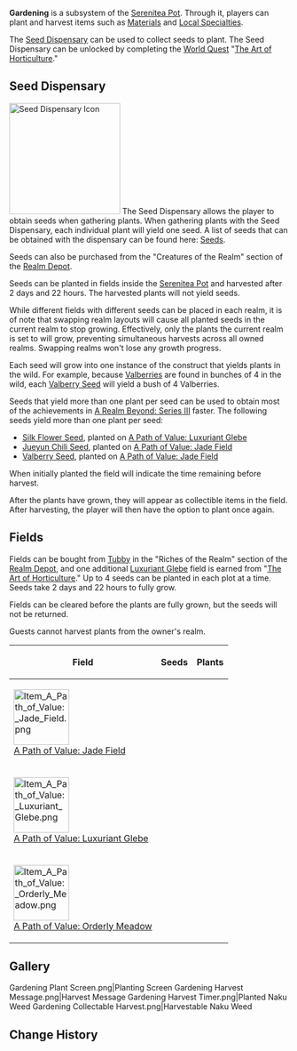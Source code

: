 {{Terminology Infobox
|image = Icon Housing Landform Field.png
|type  = Game Systems
}}
'''Gardening''' is a subsystem of the [[Serenitea Pot]]. Through it, players can plant and harvest items such as [[Materials]] and [[Local Specialties]].

The [[Seed Dispensary]] can be used to collect seeds to plant. The Seed Dispensary can be unlocked by completing the [[World Quest]] "[[The Art of Horticulture]]."

==Seed Dispensary==
{{Main|Seed Dispensary}}
[[File:Item Seed Dispensary.png|thumb|right|200px|Seed Dispensary Icon]]
The Seed Dispensary allows the player to obtain seeds when gathering plants. When gathering plants with the Seed Dispensary, each individual plant will yield one seed. A list of seeds that can be obtained with the dispensary can be found here: [[Serenitea Pot Materials#Gardening Materials|Seeds]].

Seeds can also be purchased from the "Creatures of the Realm" section of the [[Realm Depot]].

Seeds can be planted in fields inside the [[Serenitea Pot]] and harvested after 2 days and 22 hours. The harvested plants will not yield seeds.

While different fields with different seeds can be placed in each realm, it is of note that swapping realm layouts will cause all planted seeds in the current realm to stop growing. Effectively, only the plants the current realm is set to will grow, preventing simultaneous harvests across all owned realms.
Swapping realms won't lose any growth progress.

Each seed will grow into one instance of the construct that yields plants in the wild. For example, because [[Valberry|Valberries]] are found in bunches of 4 in the wild, each [[Valberry Seed]] will yield a bush of 4 Valberries.

Seeds that yield more than one plant per seed can be used to obtain most of the achievements in [[A Realm Beyond: Series III]] faster. The following seeds yield more than one plant per seed:
* [[Silk Flower Seed]], planted on [[A Path of Value: Luxuriant Glebe]]
* [[Jueyun Chili Seed]], planted on [[A Path of Value: Jade Field]]
* [[Valberry Seed]], planted on [[A Path of Value: Jade Field]]

When initially planted the field will indicate the time remaining before harvest.

After the plants have grown, they will appear as collectible items in the field. After harvesting, the player will then have the option to plant once again.
{{Clr}}
==Fields==
Fields can be bought from [[Tubby]] in the "Riches of the Realm" section of the [[Realm Depot]], and one additional [[Luxuriant Glebe]] field is earned from "[[The Art of Horticulture]]." Up to 4 seeds can be planted in each plot at a time. Seeds take 2 days and 22 hours to fully grow.

Fields can be cleared before the plants are fully grown, but the seeds will not be returned.

Guests cannot harvest plants from the owner's realm.

{|class="article-table tdt tdl2 tdl3" style="text-align: center"
!Field
!Seeds
!Plants
|-
|[[File:Item A Path of Value: Jade Field.png|100px|link=A Path of Value: Jade Field]]<br />[[A Path of Value: Jade Field]]
|{{Items by Category List|Jade Field&Gardening Materials}}
|{{Items by Category List|Jade Field|not=Gardening Materials}}
|-
|[[File:Item A Path of Value: Luxuriant Glebe.png|100px|link=A Path of Value: Luxuriant Glebe]]<br />[[A Path of Value: Luxuriant Glebe]]
|{{Items by Category List|Luxuriant Glebe&Gardening Materials}}
|{{Items by Category List|Luxuriant Glebe|not=Gardening Materials}}
|-
|[[File:Item A Path of Value: Orderly Meadow.png|100px|link=A Path of Value: Orderly Meadow]]<br />[[A Path of Value: Orderly Meadow]]
|{{Items by Category List|Orderly Meadow&Gardening Materials}}
|{{Items by Category List|Orderly Meadow|not=Gardening Materials}}
|}

==Gallery==
<gallery hideaddbutton="true" captionalign="center">
Gardening Plant Screen.png|Planting Screen
Gardening Harvest Message.png|Harvest Message
Gardening Harvest Timer.png|Planted Naku Weed
Gardening Collectable Harvest.png|Harvestable Naku Weed
</gallery>

==Change History==
{{Change History|2.0}}